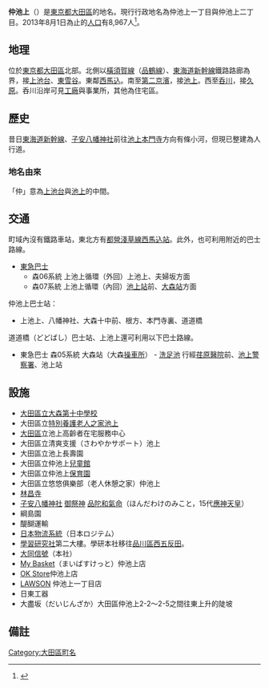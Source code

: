{{Pathnav|日本|東京都|大田區|frame=1}}
{{Infobox Settlement
|official_name = 仲池上
|native_name =
|settlement_type = [[町|町]]
|image_skyline =
|imagesize =
|image_caption =
|image_flag =
|image_seal =
| image_map =
| map_caption =
| pushpin_map =
|subdivision_type = [[國家|國家]]
|subdivision_name = [[File:Flag_of_Japan.svg|border]] [[日本|日本]]
|subdivision_type1 = [[都道府縣|都道府縣]]
|subdivision_name1 = [[File:Flag_of_Tokyo_Prefecture.svg|25px]] [[東京都|東京都]]
|subdivision_type2 = [[東京都區部|特別區]]
|subdivision_name2 = [[File:Flag_of_Ota,_Tokyo.svg|25px]] [[大田區|大田區]]
|subdivision_type3 = [[地域|地域]]
|subdivision_name3 = [[大森區|大森地域]]
|established_title =
|established_date =
|government_type =
|leader_title =
|leader_name =
|area_magnitude =
|area_total_sq_mi =
|area_total_km2 =
|area_land_sq_mi =
|area_land_km2 =
|area_urban_sq_mi =
|area_urban_km2 =
|area_metro_km2 =
|area_metro_sq_mi =
|population_as_of= 2013年（平成25年）8月1日
|population_footnotes =
|population_total = 8967
|population_urban =
|population_metro =
|population_density_sq_mi =
|population_density_km2 =
| timezone = [[日本標準時間|JST]]
| utc_offset = +9
|timezone_DST =
|utc_offset_DST =
|latd=|latm=|lats=|latNS=
|longd=|longm=|longs=|longEW=
|elevation_footnotes=
|elevation_m =
|elevation_ft =
|postal_code_type = [[郵遞區號|郵遞區號]]
|postal_code = 146-0081
|area_code =
|website =
|footnotes =
}}
'''仲池上'''（{{jpn|j=仲池上|hg=なかいけがみ|rm=Naka-ikegami|f=y}}）是[[東京都|東京都]][[大田區|大田區]]的地名。現行行政地名為仲池上一丁目與仲池上二丁目。2013年8月1日為止的[[人口|人口]]有8,967人<ref>{{Cite web |url=http://www.city.ota.tokyo.jp/kuseijoho/suuji/jinkou/setai_jinkou/oota_suji2508.html |title=大田区ホームページ：平成25年8月1日現在 |accessdate=2013-08-20 |archive-date=2014-02-18 |archive-url=https://web.archive.org/web/20140218230417/http://www.city.ota.tokyo.jp/kuseijoho/suuji/jinkou/setai_jinkou/oota_suji2508.html |dead-url=no }}</ref>。

== 地理 ==
位於[[東京都|東京都]][[大田區|大田區]]北部。北側以[[橫須賀線|橫須賀線]]（[[品鶴線|品鶴線]]）、[[東海道新幹線|東海道新幹線]]鐵路路廊為界，接[[上池台|上池台]]、[[東雪谷|東雪谷]]。東鄰[[西馬込|西馬込]]。南至[[國道1號_(日本)|第二京濱]]，接[[池上_(大田區)|池上]]。西至[[呑川|呑川]]，接[[久原|久原]]。呑川沿岸可見[[工廠|工廠]]與事業所，其他為住宅區。

== 歷史 ==
昔日[[東海道新幹線|東海道新幹線]]、[[子安八幡神社|子安八幡神社]]前往[[池上本門寺|池上本門寺]]方向有條小河，但現已整建為人行道。
=== 地名由來 ===
「仲」意為[[上池台|上池台]]與[[池上_(大田區)|池上]]的中間。

== 交通 ==
町域內沒有鐵路車站，東北方有[[都營地下鐵淺草線|都營淺草線]][[西馬込站|西馬込站]]。此外，也可利用附近的巴士路線。

* [[東急巴士|東急巴士]]
** 森06系統 上池上循環（外回）上池上、夫婦坂方面
** 森07系統 上池上循環（內回）[[池上站_(日本)|池上站]]前、[[大森站_(東京都)|大森站]]方面

仲池上巴士站：
* 上池上、八幡神社、大森十中前、根方、本門寺裏、道道橋

道道橋（どどばし）巴士站、上池上還可利用以下巴士路線。
* 東急巴士 森05系統 大森站（大森[[操車場|操車所]]） - [[洗足池|洗足池]] 行經[[東京都保健醫療公社荏原醫院|荏原醫院]]前、[[池上警察署|池上警察署]]、池上站

== 設施 ==
* [[大田區立大森第十中學校|大田區立大森第十中學校]]
* 大田區立[[特別養護老人之家|特別養護老人之家]][[池上_(大田區)|池上]]
* [[大田區|大田區]]立池上高齡者在宅服務中心
* 大田區立清爽支援（さわやかサポート）池上
* 大田區立池上長壽園
* 大田區立仲池上[[兒童館|兒童館]]
* 大田區立仲池上[[保育園|保育園]]
* 大田區立悠悠俱樂部（老人休憩之家）仲池上
* [[林昌寺(大田區)|林昌寺]]
* [[子安八幡神社|子安八幡神社]] [[御祭神|御祭神]] [[品陀和氣命|品陀和氣命]]（ほんだわけのみこと，15代[[應神天皇|應神天皇]]）
* 綱島園
* 醍醐運輸
* [[日本物流系統|日本物流系統]]（日本ロジテム）
* [[學研控股|學習研究社]]第二大樓。學研本社移往[[品川區|品川區]][[西五反田|西五反田]]。
* [[大同信號|大同信號]]（本社）
* [[My_Basket|My Basket]]（まいばすけっと）仲池上店
* [[OK_Store|OK Store]]仲池上店
* [[LAWSON|LAWSON]] 仲池上一丁目店
* 日東工器
* 大盡坂（だいじんざか）大田區仲池上2-2〜2-5之間往東上升的陡坡

== 備註 ==
{{Reflist}}

{{Commonscat|Ikegami, Tokyo}}
{{大田區的町名}}
{{DEFAULTSORT:Naka-Ikegami}}
[[Category:大田區町名|Category:大田區町名]]